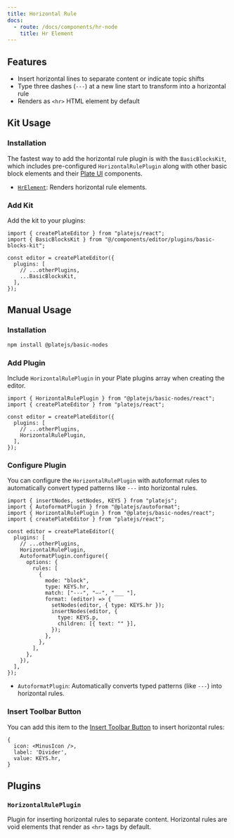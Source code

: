 ```yaml
---
title: Horizontal Rule
docs:
  - route: /docs/components/hr-node
    title: Hr Element
---
```


<ComponentPreview name="basic-blocks-demo" />

<PackageInfo>

## Features

- Insert horizontal lines to separate content or indicate topic shifts
- Type three dashes (`---`) at a new line start to transform into a horizontal rule
- Renders as `<hr>` HTML element by default

</PackageInfo>

## Kit Usage

<Steps>

### Installation

The fastest way to add the horizontal rule plugin is with the `BasicBlocksKit`, which includes pre-configured `HorizontalRulePlugin` along with other basic block elements and their [Plate UI](/docs/installation/plate-ui) components.

<ComponentSource name="basic-blocks-kit" />

- [`HrElement`](/docs/components/hr-node): Renders horizontal rule elements.

### Add Kit

Add the kit to your plugins:

```tsx
import { createPlateEditor } from "platejs/react";
import { BasicBlocksKit } from "@/components/editor/plugins/basic-blocks-kit";

const editor = createPlateEditor({
  plugins: [
    // ...otherPlugins,
    ...BasicBlocksKit,
  ],
});
```

</Steps>

## Manual Usage

<Steps>

### Installation

```bash
npm install @platejs/basic-nodes
```

### Add Plugin

Include `HorizontalRulePlugin` in your Plate plugins array when creating the editor.

```tsx
import { HorizontalRulePlugin } from "@platejs/basic-nodes/react";
import { createPlateEditor } from "platejs/react";

const editor = createPlateEditor({
  plugins: [
    // ...otherPlugins,
    HorizontalRulePlugin,
  ],
});
```

### Configure Plugin

You can configure the `HorizontalRulePlugin` with autoformat rules to automatically convert typed patterns like `---` into horizontal rules.

```tsx
import { insertNodes, setNodes, KEYS } from "platejs";
import { AutoformatPlugin } from "@platejs/autoformat";
import { HorizontalRulePlugin } from "@platejs/basic-nodes/react";
import { createPlateEditor } from "platejs/react";

const editor = createPlateEditor({
  plugins: [
    // ...otherPlugins,
    HorizontalRulePlugin,
    AutoformatPlugin.configure({
      options: {
        rules: [
          {
            mode: "block",
            type: KEYS.hr,
            match: ["---", "—-", "___ "],
            format: (editor) => {
              setNodes(editor, { type: KEYS.hr });
              insertNodes(editor, {
                type: KEYS.p,
                children: [{ text: "" }],
              });
            },
          },
        ],
      },
    }),
  ],
});
```

- `AutoformatPlugin`: Automatically converts typed patterns (like `---`) into horizontal rules.

### Insert Toolbar Button

You can add this item to the [Insert Toolbar Button](/docs/toolbar#insert-toolbar-button) to insert horizontal rules:

```tsx
{
  icon: <MinusIcon />,
  label: 'Divider',
  value: KEYS.hr,
}
```

</Steps>

## Plugins

### `HorizontalRulePlugin`

Plugin for inserting horizontal rules to separate content. Horizontal rules are void elements that render as `<hr>` tags by default.
